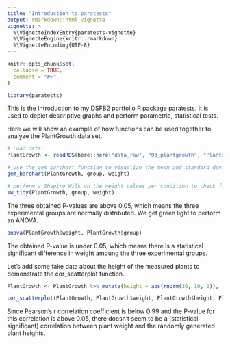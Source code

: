 ```yaml
---
title: "Introduction to paratests"
output: rmarkdown::html_vignette
vignette: >
  %\VignetteIndexEntry{paratests-vignette}
  %\VignetteEngine{knitr::rmarkdown}
  %\VignetteEncoding{UTF-8}
---
```


```r
knitr::opts_chunk$set(
  collapse = TRUE,
  comment = "#>"
)
```

```r
library(paratests)
```

This is the introduction to my DSFB2 portfolio R package paratests. It is used to depict descriptive graphs and perform parametric, statistical tests. 

Here we will show an example of how functions can be used together to analyze the PlantGrowth data set.

```r
# Load data:
PlantGrowth <- readRDS(here::here("data_raw", "03_plantgrowth", "PlantGrowth.rds"))

# Use the gem_barchart function to visualize the mean and standard deviation of weight per condition
gem_barchart(PlantGrowth, group, weight)

# perform a Shapiro Wilk on the weight values per condition to check for normality (a parametrical test requires every group to be normally distributed):
sw_tidy(PlantGrowth, group, weight)
```

The three obtained P-values are above 0.05, which means the three experimental groups are normally distributed. We get green light to perform an ANOVA.

```r
anova(PlantGrowth$weight, PlantGrowth$group)
```


The obtained P-value is under 0.05, which means there is a statistical significant difference in weight amoung the three experimental groups.

Let's add some fake data about the height of the measured plants to demonstrate the cor_scatterplot function.

```r
PlantGrowth <- PlantGrowth %>% mutate(height = abs(rnorm(30, 10, 2)), .after = 1)

cor_scatterplot(PlantGrowth, PlantGrowth$weight, PlantGrowth$height, PlantGrowth$group, reposition_r = 1) # Use the reposition_r argument to adjust the "Pearson's r = #" label position on the x axis. The default is set as 'lowest x axis value + 10'.
```

Since Pearson's r correlation coefficient is below 0.99 and the P-value for this correlation is above 0.05, there doesn't seem to be a (statistical significant) correlation between plant weight and the randomly generated plant heights.
